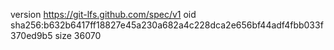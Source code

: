 version https://git-lfs.github.com/spec/v1
oid sha256:b632b6417ff18827e45a230a682a4c228dca2e656bf44adf4fbb033f370ed9b5
size 36070
